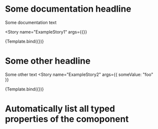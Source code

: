 


<Meta
  title="_Templates/ExampleComponentMDX"
  component={ExampleComponent}
  decorators={decorators}
/>


# Some documentation headline
Some documentation text

<Story
  name="ExampleStory1"
  args={{}}
>
  {Template.bind({})}
</Story>

# Some other headline
Some other text
<Story
  name="ExampleStory2"
  args={{ someValue: "foo" }}
>
  {Template.bind({})}
</Story>

# Automatically list all typed properties of the comoponent
<ArgsTable of={ExampleComponent} />
